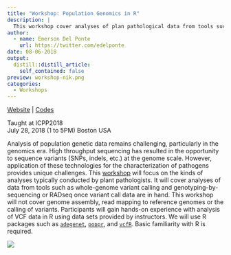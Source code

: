 ```yaml
---
title: "Workshop: Population Genomics in R"
description: |
  This workshop cover analyses of plan pathological data from tools such as whole-genome variant calling and genotyping-by-sequencing or RADseq once variant call data are in hand. This workshop will not cover genome assembly, read mapping to reference genomes or the calling of variants.
author:
  - name: Emerson Del Ponte
    url: https://twitter.com/edelponte
date: 08-06-2018
output:
  distill::distill_article:
    self_contained: false
preview: workshop-nik.png
categories:
  - Workshops
---
```


[Website](http://grunwaldlab.github.io/Population_Genetics_in_R/index.html) \| [Codes](https://github.com/grunwaldlab/Population_Genetics_in_R)

Taught at ICPP2018\
July 28, 2018 (1 to 5PM) Boston USA

Analysis of population genetic data remains challenging, particularly in the genomics era. High throughput sequencing has resulted in the opportunity to sequence variants (SNPs, indels, etc.) at the genome scale. However, application of these technologies for the characterization of pathogens provides unique challenges. This [workshop](http://grunwaldlab.github.io/Population_Genetics_in_R/workshop.html) will focus on the kinds of analyses typically conducted by plant pathologists. It will cover analyses of data from tools such as whole-genome variant calling and genotyping-by-sequencing or RADseq once variant call data are in hand. This workshop will not cover genome assembly, read mapping to reference genomes or the calling of variants. Participants will gain hands-on experience with analysis of VCF data in R using data sets provided by instructors. We will use R packages such as [`adegenet`](https://cran.r-project.org/web/packages/adegenet/index.html), [`poppr`](https://cran.r-project.org/web/packages/poppr/index.html), and [`vcfR`](https://cran.r-project.org/web/packages/vcfR/index.html). Basic familiarity with R is required.

![](workshop-nik.png)
